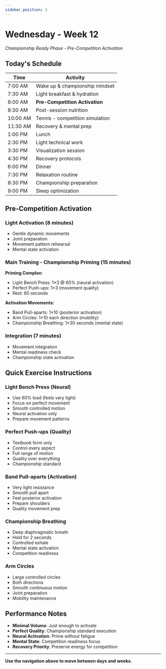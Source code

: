 ```yaml
---
sidebar_position: 3
---
```



<WorkoutNav weekNumber={12} />

# Wednesday - Week 12

_Championship Ready Phase - Pre-Competition Activation_

## Today's Schedule

| Time | Activity |
|------|----------|
| 7:00 AM | Wake up & championship mindset |
| 7:30 AM | Light breakfast & hydration |
| 8:00 AM | **Pre-Competition Activation** |
| 8:30 AM | Post-session nutrition |
| 10:00 AM | Tennis - competition simulation |
| 11:30 AM | Recovery & mental prep |
| 1:00 PM | Lunch |
| 2:30 PM | Light technical work |
| 3:30 PM | Visualization session |
| 4:30 PM | Recovery protocols |
| 6:00 PM | Dinner |
| 7:30 PM | Relaxation routine |
| 8:30 PM | Championship preparation |
| 9:00 PM | Sleep optimization |

## Pre-Competition Activation

### Light Activation (8 minutes)
- Gentle dynamic movements
- Joint preparation
- Movement pattern rehearsal
- Mental state activation

### Main Training - Championship Priming (15 minutes)

**Priming Complex:**
- Light Bench Press: 1×3 @ 60% (neural activation)
- Perfect Push-ups: 1×3 (movement quality)
- Rest: 60 seconds

**Activation Movements:**
- Band Pull-aparts: 1×10 (posterior activation)
- Arm Circles: 1×10 each direction (mobility)
- Championship Breathing: 1×30 seconds (mental state)

### Integration (7 minutes)
- Movement integration
- Mental readiness check
- Championship state activation

## Quick Exercise Instructions

### Light Bench Press (Neural)
- Use 60% load (feels very light)
- Focus on perfect movement
- Smooth controlled motion
- Neural activation only
- Prepare movement patterns

### Perfect Push-ups (Quality)
- Textbook form only
- Control every aspect
- Full range of motion
- Quality over everything
- Championship standard

### Band Pull-aparts (Activation)
- Very light resistance
- Smooth pull apart
- Feel posterior activation
- Prepare shoulders
- Quality movement prep

### Championship Breathing
- Deep diaphragmatic breath
- Hold for 2 seconds
- Controlled exhale
- Mental state activation
- Competition readiness

### Arm Circles
- Large controlled circles
- Both directions
- Smooth continuous motion
- Joint preparation
- Mobility maintenance

## Performance Notes
- **Minimal Volume**: Just enough to activate
- **Perfect Quality**: Championship standard execution
- **Neural Activation**: Prime without fatigue
- **Mental State**: Competition readiness focus
- **Recovery Priority**: Preserve energy for competition

---

**Use the navigation above to move between days and weeks.**
